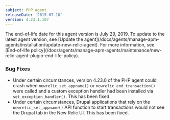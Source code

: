 ```yaml
---
subject: PHP agent
releaseDate: '2015-07-10'
version: 4.23.1.107
---
```


<Callout variant="important">
  The end-of-life date for this agent version is July 29, 2019. To update to the latest agent version, see [Update the agent](/docs/agents/manage-apm-agents/installation/update-new-relic-agent). For more information, see [End-of-life policy](/docs/agents/manage-apm-agents/maintenance/new-relic-agent-plugin-end-life-policy).
</Callout>

### Bug Fixes

* Under certain circumstances, version 4.23.0 of the PHP agent could crash when `newrelic_set_appname()` or `newrelic_end_transaction()` were called and a custom exception handler had been installed via `set_exception_handler()`. This has been fixed.
* Under certain circumstances, Drupal applications that rely on the `newrelic_set_appname()` API function to start transactions would not see the Drupal tab in the New Relic UI. This has been fixed.
